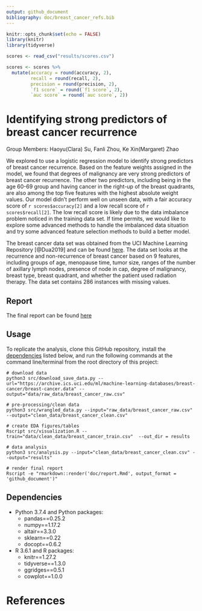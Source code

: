 ```yaml
---
output: github_document
bibliography: doc/breast_cancer_refs.bib
---
```



```r
knitr::opts_chunk$set(echo = FALSE)
library(knitr)
library(tidyverse)
```

```r
scores <- read_csv("results/scores.csv")

scores <- scores %>% 
  mutate(accuracy = round(accuracy, 2),
         recall = round(recall, 2),
         precision = round(precision, 2),
         `f1 score` = round(`f1 score`, 2),
         `auc score` = round(`auc score`, 2))
```
# Identifying strong predictors of breast cancer recurrence

Group Members: 
Haoyu(Clara) Su, Fanli Zhou, Ke Xin(Margaret) Zhao


We explored to use a logistic regression model to identify strong predictors of breast cancer recurrence. Based on the feature weights assigned in the model, we found that degrees of malignancy are very strong predictors of breast cancer recurrence. The other two predictors, including being in the age 60-69 group and having cancer in the right-up of the breast quadrants, are also among the top five features with the highest absolute weight values. Our model didn't perform well on unseen data, with a fair accuracy score of `r scores$accuracy[2]` and a low recall score of `r scores$recall[2]`. The low recall score is likely due to the data imbalance problem noticed in the training data set. If time permits, we would like to explore some advanced methods to handle the imbalanced data situation and try some advanced feature selection methods to build a better model.

The breast cancer data set was obtained from the UCI Machine Learning Repository [@Dua2019] and can be found [here](https://archive.ics.uci.edu/ml/datasets/Breast+Cancer). The data set looks at the recurrence and non-recurrence of breast cancer based on 9 features, including groups of age, menopause time, tumor size, ranges of the number of axillary lymph nodes, presence of node in cap, degree of malignancy, breast type, breast quadrant, and whether the patient used radiation therapy. The data set contains 286 instances with missing values. 

## Report

The final report can be found [here](https://github.com/UBC-MDS/DSCI_522_Group_301/blob/master/doc/report.md)

## Usage

To replicate the analysis, clone this GitHub repository, install the [dependencies](#dependencies) listed below, and run the following commands at the command line/terminal from the root directory of this project:

```
# download data
python3 src/download_save_data.py --url="https://archive.ics.uci.edu/ml/machine-learning-databases/breast-cancer/breast-cancer.data" --output="data/raw_data/breast_cancer_raw.csv" 

# pre-processing/clean data
python3 src/wrangled_data.py --input="raw_data/breast_cancer_raw.csv" --output="clean_data/breast_cancer_clean.csv"

# create EDA figures/tables    
Rscript src/visualization.R --train="data/clean_data/breast_cancer_train.csv"  --out_dir = results

# data analysis
python3 src/analysis.py --input="clean_data/breast_cancer_clean.csv" --output="results"

# render final report
Rscript -e "rmarkdown::render('doc/report.Rmd', output_format = 'github_document')"
```


## Dependencies

- Python 3.7.4 and Python packages:
    + pandas==0.25.2
    + numpy==1.17.2
    + altair==3.3.0
    + sklearn==0.22
    + docopt==0.6.2
    
- R 3.6.1 and R packages:
    + knitr==1.27.2 
    + tidyverse==1.3.0
    + ggridges==0.5.1
    + cowplot==1.0.0

# References